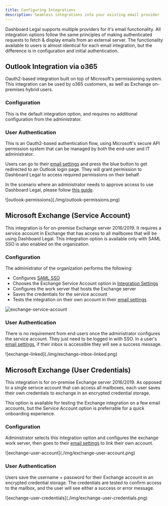 ```yaml
---
title: Configuring Integrations
description: Seamless integrations into your existing email provider
---
```


Dashboard Legal supports multiple providers for it's email functionality. All integration options follow the same principles of making authenticated requests to fetch & display emails from an external server. The functionality available to users is almost identical for each email integration, but the difference is in configuration and initial authentication.

## Outlook Integration via o365
Oauth2-based integration built on top of Microsoft's permissioning system. This integration can be used by o365 customers, as well as Exchange on-premises hybrid users.

### Configuration
This is the default integration option, and requires no additional configuration from the administrator.

### User Authentication
This is an Oauth2-based authentication flow, using Microsoft's secure API permission system that can be managed by both the end-user and IT administrator.

Users can go to their [email settings](https://app.dashboardlegal.com/x/account/email/) and press the blue button to get redirected to an Outlook login page. They will grant permission to Dashboard Legal to access required permissions on their behalf.

In the scenario where an administrator needs to approve access to use Dashboard Legal, please follow [this guide](../email/get-admin-approval/).

<div style="max-width:400px;">
    ![outlook-permissions](./img/outlook-permissions.png)
</div>


## Microsoft Exchange (Service Account)
This integration is for on-premise Exchange server 2016/2019. It requires a service account in Exchange that has access to all mailboxes that will be using Dashboard Legal. This integration option is available only with SAML SSO is also enabled on the organization.

### Configuration
The administrator of the organization performs the following:
- Configures [SAML SSO](../administration/security-settings/#single-sign-on)
- Chooses the Exchange Service Account option in [Integration Settings](https://app.dashboardlegal.com/x/settings/integrations/)
- Configures the work server that hosts the Exchange server
- Saves the credentials for the service account
- Tests the integration on their own account in their [email settings](https://app.dashboardlegal.com/x/account/email/)

![exchange-service-account](./img/exchange-service-account.png)

### User Authentication
There is no requirement from end users once the administrator configures the service account. They just need to be logged in with SSO. In a user's [email settings](https://app.dashboardlegal.com/x/account/email/), if their inbox is accessible they will see a success message.

<div style="max-width:600px;">
    ![exchange-linked](./img/exchange-inbox-linked.png)
</div>

## Microsoft Exchange (User Credentials)
This integration is for on-premise Exchange server 2016/2019. As opposed to a single serivce account that can access all mailboxes, each user saves their own credentials to exchange in an encrypted credential storage.

This option is available for testing the Exchange integration on a few email accounts, but the Service Account option is preferrable for a quick onboarding experience.

### Configuration
Administrator selects this integration option and configures the exchange work server, then goes to their [email settings](https://app.dashboardlegal.com/x/account/email/) to link their own account.

<div style="max-width:600px;">
    ![exchange-user-account](./img/exchange-user-account.png)
</div>

### User Authentication
Users save the username + password for their Exchange account in an encrypted credential storage. The credentials are tested to confirm access to the mailbox, and the user will see either a success or error message.

<div style="max-width:600px;">
    ![exchange-user-credentials](./img/exchange-user-credentials.png)
</div>
